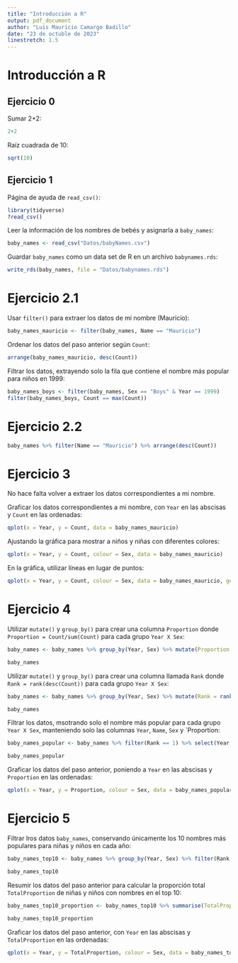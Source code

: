 ```yaml
---
title: "Introducción a R"
output: pdf_document
author: "Luis Mauricio Camargo Badillo"
date: "23 de octuble de 2023"
linestretch: 1.5
---
```


# Introducción a R

## Ejercicio 0

Sumar 2+2:

```r
2+2
```

Raíz cuadrada de 10:

```r
sqrt(10)
```

## Ejercicio 1

Página de ayuda de `read_csv()`:

```r
library(tidyverse)
?read_csv()
```

Leer la información de los nombres de bebés y asignarla a `baby_names`:

```r
baby_names <- read_csv("Datos/babyNames.csv")
```

Guardar `baby_names` como un data set de R en un archivo `babynames.rds`:

```r
write_rds(baby_names, file = "Datos/babynames.rds")
```

# Ejercicio 2.1

Usar `filter()` para extraer los datos de mi nombre (Mauricio):

```r
baby_names_mauricio <- filter(baby_names, Name == "Mauricio")
```

Ordenar los datos del paso anterior según `Count`:

```r
arrange(baby_names_mauricio, desc(Count))
```

Filtrar los datos, extrayendo solo la fila que contiene el nombre más popular para niños en 1999:

```r
baby_names_boys <- filter(baby_names, Sex == "Boys" & Year == 1999)
filter(baby_names_boys, Count == max(Count))
```

# Ejercicio 2.2

```r
baby_names %>% filter(Name == "Mauricio") %>% arrange(desc(Count))
```

# Ejercicio 3

No hace falta volver a extraer los datos correspondientes a mi nombre.

Graficar los datos correspondientes a mi nombre, con `Year` en las abscisas y `Count` en las ordenadas:

```r
qplot(x = Year, y = Count, data = baby_names_mauricio)
```

Ajustando la gráfica para mostrar a niños y niñas con diferentes colores:

```r
qplot(x = Year, y = Count, colour = Sex, data = baby_names_mauricio)
```

En la gráfica, utilizar líneas en lugar de puntos:

```r
qplot(x = Year, y = Count, colour = Sex, data = baby_names_mauricio, geom = "line")
```

# Ejercicio 4

Utilizar `mutate()` y `group_by()` para crear una columna `Proportion` donde `Proportion = Count/sum(Count)` para cada grupo `Year X Sex`:

```r
baby_names <- baby_names %>% group_by(Year, Sex) %>% mutate(Proportion = Count/sum(Count)) %>% ungroup()

baby_names
```

Utilizar `mutate()` y `group_by()` para crear una columna llamada `Rank` donde `Rank = rank(desc(Count))` para cada grupo `Year X Sex`:

```r
baby_names <- baby_names %>% group_by(Year, Sex) %>% mutate(Rank = rank(desc(Count))) %>% ungroup()

baby_names
```

Filtrar los datos, msotrando solo el nombre más popular para cada grupo `Year X Sex`, manteniendo solo las columnas `Year`, `Name`, `Sex` y `Proportion:

```r
baby_names_popular <- baby_names %>% filter(Rank == 1) %>% select(Year, Name, Sex, Proportion)

baby_names_popular
```

Graficar los datos del paso anterior, poniendo a `Year` en las abscisas y `Proportion` en las ordenadas:

```r
qplot(x = Year, y = Proportion, colour = Sex, data = baby_names_popular, geom = "line")
```

# Ejercicio 5

Filtrar lros datos `baby_names`, conservando únicamente los 10 nombres más populares para niñas y niños en cada año:

```r
baby_names_top10 <- baby_names %>% group_by(Year, Sex) %>% filter(Rank <= 10)

baby_names_top10
```

Resumir los datos del paso anterior para calcular la proporción total `TotalProportion` de niñas y niños con nombres en el top 10:

```r
baby_names_top10_proportion <- baby_names_top10 %>% summarise(TotalProportion = sum(Proportion))

baby_names_top10_proportion
```

Graficar los datos del paso anterior, con `Year` en las abscisas y `TotalProportion` en las ordenadas:

```r
qplot(x = Year, y = TotalProportion, colour = Sex, data = baby_names_top10_proportion, geom = "line")
```
